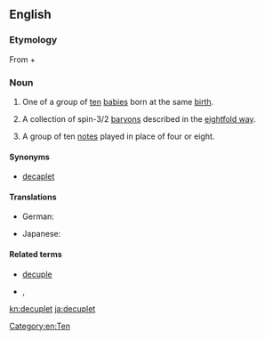 ==English==

===Etymology===
From {{term|decuple||[[multiply]] by [[ten]]}} + {{term|-et||''forming [[diminutive]]s''}}

===Noun===
{{en-noun}}

# One of a group of [[ten]] [[baby|babies]] born at the same [[birth]].
# {{context|physics|lang=en}} A collection of spin-3/2 [[baryon]]s described in the [[eightfold way]].
# {{context|music|lang=en}} A group of ten [[note]]s played in place of four or eight.

====Synonyms====
* [[decaplet]]

====Translations====
{{trans-top|one of ten babies born at the same birth}}
* German: {{t|de|Zehnling|m}}
{{trans-mid}}
* Japanese: {{t+|ja|十つ子|tr=totsugo|sc=Jpan}}
{{trans-bottom}}

====Related terms====
* [[decuple]]
* {{context|set of 10 items}} {{l|en|decimate}}, {{l|en|decimal}}

[[Category:en:Ten]]

[[kn:decuplet]]
[[ja:decuplet]]
